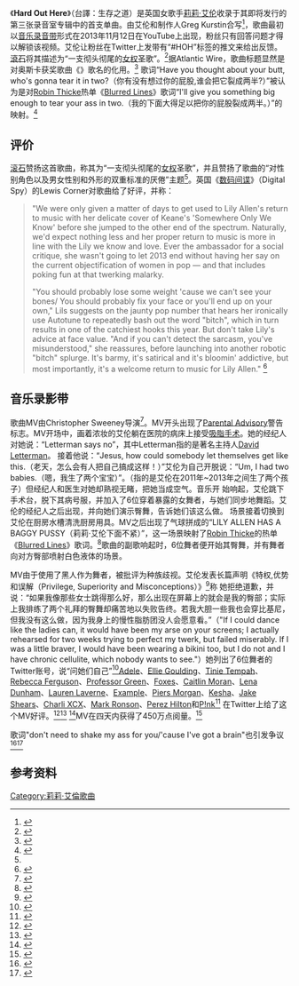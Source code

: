 {{Infobox single
| Name = Hard Out Here
| Cover = Hard Out Here.jpg
| Border = yes
| Artist = [[莉莉·艾伦|莉莉·艾伦]]
| from Album = [[Sheezus|Sheezus]]
| Released = 2013年11月17日
| Format = [[数位音乐下载|数位下载]]
| Recorded = 2013年
| Genre = [[流行電音|合成器流行乐]]
| Length = {{duration|m=3|s=22}}
| Label = [[Parlophone|Parlophone]]
| Writer = {{flat list|
*莉莉·艾伦
*Greg Kurstin
}}
| Producer = Greg Kurstin
| Last single = "[[Somewhere_Only_We_Know|Somewhere Only We Know]]"<br />(2013)
| This single = "'''Hard out Here'''"<br />(2013)
| Next single = "{{link-en|Air Balloon|Air Balloon (song)}}"<br />(2014)
}}

《'''Hard Out Here'''》（台譯：生存之道）是英国女歌手[[莉莉·艾伦|莉莉·艾伦]]收录于其即将发行的第三张录音室专辑中的首支单曲。由艾伦和制作人Greg Kurstin合写<ref>{{cite web|url=http://gregkurstin.com/2013/11/12/lily-is-baaaaack|title=Lily is baaaaack!!!|publisher=Greg Kurstin|accessdate=2013-11-17|language=en|archive-date=2013-11-13|archive-url=https://web.archive.org/web/20131113170342/http://gregkurstin.com/2013/11/12/lily-is-baaaaack/|dead-url=no}}</ref>，歌曲最初以[[音乐录音带|音乐录音带]]形式在2013年11月12日在YouTube上出现，粉丝只有回答问题才得以解锁该视频。艾伦让粉丝在Twitter上发带有“#HOH”标签的推文来给出反馈。[[滾石_(杂志)|滾石]]将其描述为“一支彻头彻尾的[[女权|女权]]圣歌”。<ref name="roll">{{cite web|url=http://www.rollingstone.com/music/videos/lily-allen-returns-with-a-smirk-in-hard-out-here-20131112|title=Lily Allen Returns With a Smirk in 'Hard Out Here' Video - Video|publisher=Rolling Stone|author=Jon Blistein|date=November 12, 2013|accessdate=2013-11-17|language=en|archive-date=2013-11-16|archive-url=https://web.archive.org/web/20131116065930/http://www.rollingstone.com/music/videos/lily-allen-returns-with-a-smirk-in-hard-out-here-20131112|dead-url=no}}</ref>据Atlantic Wire，歌曲标题显然是对{{link-en|Three 6 Mafia|Three 6 Mafia}}奥斯卡获奖歌曲《{{link-en|It's Hard out Here for a Pimp|It's Hard out Here for a Pimp}}》歌名的化用。<ref>{{cite web|url=http://www.theatlanticwire.com/entertainment/2013/11/everything-lily-allen-attacks-in-her-scathing-new-video/71514/|title=Here's Everything Lily Allen Attacks in Her Scathing New Video|author=Zach Schonfeld|publisher=The Atlantic Wire|date=Nov 12, 2013|accessdate=2013-11-17|language=en|archive-date=2013-11-17|archive-url=https://web.archive.org/web/20131117184146/http://www.theatlanticwire.com/entertainment/2013/11/everything-lily-allen-attacks-in-her-scathing-new-video/71514/|dead-url=no}}</ref> 歌词“Have you thought about your butt, who's gonna tear it in two?（你有没有想过你的屁股,谁会把它裂成两半?）”被认为是对[[Robin_Thicke|Robin Thicke]]热单《[[Blurred_Lines|Blurred Lines]]》歌词“I'll give you something big enough to tear your ass in two.（我的下面大得足以把你的屁股裂成两半。）”的映射。<ref>{{cite web|url=http://www.digitalspy.co.uk/music/thesound/a530960/lily-allens-hard-out-here-our-5-favourite-things-about-the-video.html|title=Lily Allen's 'Hard Out Here': Our 5 favourite things about the video|publisher=Digital Spy|author=Robert Copsey and Lewis Corner|date=Nov 13, 2013|accessdate=2013-11-17|language=en|archive-date=2013-11-16|archive-url=https://web.archive.org/web/20131116032346/http://www.digitalspy.co.uk/music/thesound/a530960/lily-allens-hard-out-here-our-5-favourite-things-about-the-video.html|dead-url=no}}</ref>

==评价==
[[滚石|滚石]]赞扬这首歌曲，称其为“一支彻头彻尾的[[女权|女权]]圣歌”，并且赞扬了歌曲的“对性别角色以及男女性别和外形的双重标准的厌倦”主题<ref name="roll"/>。英国《[[數碼間諜|数码间谍]]》（Digital Spy）的Lewis Corner对歌曲给了好评，并称：
<blockquote>
"We were only given a matter of days to get used to Lily Allen's return to music with her delicate cover of Keane's 'Somewhere Only We Know' before she jumped to the other end of the spectrum. Naturally, we'd expect nothing less and her proper return to music is more in line with the Lily we know and love. Ever the ambassador for a social critique, she wasn't going to let 2013 end without having her say on the current objectification of women in pop — and that includes poking fun at that twerking malarky.

"You should probably lose some weight 'cause we can't see your bones/ You should probably fix your face or you'll end up on your own," Lils suggests on the jaunty pop number that hears her ironically use Autotune to repeatedly bash out the word "bitch", which in turn results in one of the catchiest hooks this year. But don't take Lily's advice at face value. "And if you can't detect the sarcasm, you've misunderstood," she reassures, before launching into another robotic "bitch" splurge. It's barmy, it's satirical and it's bloomin' addictive, but most importantly, it's a welcome return to music for Lily Allen." {{rating|4|5}}<ref>{{cite web|url=http://www.digitalspy.co.uk/music/review/a531211/lily-allen-hard-out-here-single-review.html|title=Lily Allen: 'Somewhere Only We Know' - Single review|publisher=[[Digital_Spy|Digital Spy]]|author=Lewis Corner|date=Nov 14, 2013|accessdate=2013-11-17|language=en|archive-date=2013-11-17|archive-url=https://web.archive.org/web/20131117061852/http://www.digitalspy.co.uk/music/review/a531211/lily-allen-hard-out-here-single-review.html|dead-url=no}}</ref>
</blockquote>

==音乐录影带==
歌曲MV由Christopher Sweeney导演<ref>{{cite web|url=http://www.christophersweeney.co.uk/|title=Home - CHRISTOPHER SWEENEY - DIRECTOR|language=en|accessdate=2013-11-17|archive-date=2013-11-12|archive-url=https://web.archive.org/web/20131112231624/http://www.christophersweeney.co.uk/|dead-url=no}}</ref>。MV开头出现了[[Parental_Advisory|Parental Advisory]]警告标志。MV开场中，画着浓妆的艾伦躺在医院的病床上接受[[吸脂手术|吸脂手术]]。她的经纪人对她说：“Letterman says no”，其中Letterman指的是著名主持人[[大卫·莱特曼|David Letterman]]。 接着他说：“Jesus, how could somebody let themselves get like this.（老天，怎么会有人把自己搞成这样！）”艾伦为自己开脱说：“Um, I had two babies.（嗯，我生了两个宝宝）”。（指的是艾伦在2011年~2013年之间生了两个孩子）但经纪人和医生对她却熟视无睹，把她当成空气。音乐开 始响起，艾伦跳下手术台，脱下其病号服，并加入了6位穿着暴露的女舞者，与她们同步地舞蹈。艾伦的经纪人之后出现，并向她们演示臀舞，告诉她们该这么做。 场景接着切换到艾伦在厨房水槽清洗厨房用具。MV之后出现了气球拼成的“LILY ALLEN HAS A BAGGY PUSSY（莉莉·艾伦下面不紧）”，这一场景映射了[[Robin_Thicke|Robin Thicke]]的热单《[[Blurred_Lines|Blurred Lines]]》歌词。<ref>{{cite web|url=http://www.nme.com/news/lily-allen/73786|title=Lily Allen mocks Robin Thicke video in new song 'Hard Out Here' – watch|publisher=NME.COM|date=|accessdate=2013-11-17|language=en|archive-date=2013-11-15|archive-url=https://web.archive.org/web/20131115023521/http://www.nme.com/news/lily-allen/73786|dead-url=no}}</ref>歌曲的副歌响起时，6位舞者便开始其臀舞，并有舞者向对方臀部喷射白色液体的场景。

MV由于使用了黑人作为舞者，被批评为种族歧视。艾伦发表长篇声明《特权,优势和误解（Privilege, Superiority and Misconceptions）》<ref>{{cite web|url=http://www.twitlonger.com/show/n_1rrk3og|title=Privilege, Superiority and Misconceptions|accessdate=2013-11-17|language=en|archive-date=2013-11-16|archive-url=https://web.archive.org/web/20131116141947/http://www.twitlonger.com/show/n_1rrk3og|dead-url=no}}</ref>称 她拒绝道歉，并说：“如果我像那些女士跳得那么好，那么出现在屏幕上的就会是我的臀部；实际上我排练了两个礼拜的臀舞却痛苦地以失败告终。若我大胆一些我也会穿比基尼，但我没有这么做，因为我身上的慢性脂肪团没人会愿意看。”（"If I could dance like the ladies can, it would have been my arse on your screens; I actually rehearsed for two weeks trying to perfect my twerk, but failed miserably. If I was a little braver, I would have been wearing a bikini too, but I do not and I have chronic cellulite, which nobody wants to see."）她列出了6位舞者的Twitter账号，说“问她们自己”<ref>{{cite web|url=http://pitchfork.com/news/52993-lily-allen-responds-to-criticism-of-hard-out-here-dancers|title=Lily Allen Responds to Criticism Surrounding "Hard Out Here" Dancers|publisher=Pitchfork|date=November 13, 2013|author=Carrie Battan|accessdate=2013-11-17|language=en|archive-date=2013-11-16|archive-url=https://web.archive.org/web/20131116223529/http://pitchfork.com/news/52993-lily-allen-responds-to-criticism-of-hard-out-here-dancers/|dead-url=no}}</ref>[[Adele|Adele]]、[[Ellie_Goulding|Ellie Goulding]]、[[Tinie_Tempah|Tinie Tempah]]、[[Rebecca_Ferguson|Rebecca Ferguson]]、[[Professor_Green|Professor Green]]、[[Foxes_(singer)|Foxes]]、[[Caitlin_Moran|Caitlin Moran]]、[[Lena_Dunham|Lena Dunham]]、[[Lauren_Laverne|Lauren Laverne]]、[[Example_(musician)|Example]]、[[Piers_Morgan|Piers Morgan]]、[[Kesha|Kesha]]、[[Jake_Shears|Jake Shears]]、[[Charli_XCX|Charli XCX]]、[[Mark_Ronson|Mark Ronson]]、[[Perez_Hilton|Perez Hilton]]和[[P!nk|P!nk]]<ref>{{cite web|url=https://twitter.com/iamMarkRonson/status/400317463226617856|title=Lily Allen - Hard Out Here (Official Video) I|accessdate=|language=en|archive-date=2013-12-02|archive-url=https://web.archive.org/web/20131202223918/https://twitter.com/iamMarkRonson/status/400317463226617856|dead-url=no}}</ref> 在Twitter上给了这个MV好评。<ref>{{cite web|url=https://twitter.com/professorgreen/status/400310725836431361|title=Lily Allen - Hard Out Here (Official Video) II|language=en|accessdate=2013-11-17|archive-date=2013-11-14|archive-url=https://web.archive.org/web/20131114065519/https://twitter.com/professorgreen/status/400310725836431361|dead-url=no}}</ref><ref>{{cite web|url=https://twitter.com/iamfoxes/status/400617719508135936|title=Lily Allen - Hard Out Here (Official Video) III|accessdate=2013-11-17|language=en|archive-date=2013-11-14|archive-url=https://web.archive.org/web/20131114065500/https://twitter.com/iamfoxes/status/400617719508135936|dead-url=no}}</ref> <ref>{{cite web|url=http://www.radiotimes.com/news/2013-11-13/lily-allens-hard-out-here---the-twitter-reaction|title=Lily Allen Hard Out Here video: how Twitter users reacted to Allen's musical comeback|publisher=radiotimes|author=|date=13 November 2013|accessdate=2013-11-17|language=en|archive-date=2013-11-16|archive-url=https://web.archive.org/web/20131116041751/http://www.radiotimes.com/news/2013-11-13/lily-allens-hard-out-here---the-twitter-reaction|dead-url=no}}</ref>MV在四天内获得了450万点阅量。<ref>{{cite web|url=http://www.mirror.co.uk/lifestyle/going-out/music/lily-allen-hard-out-here-2790182|title=Lily Allen Hard Out Here video gets over 2 MILLION views in two days|publisher=Mirror Online|author=Lydia Smith|date=14 Nov 2013|accessdate=2013-11-17|language=en|archive-date=2013-11-17|archive-url=https://web.archive.org/web/20131117045557/http://www.mirror.co.uk/lifestyle/going-out/music/lily-allen-hard-out-here-2790182|dead-url=no}}</ref>

歌词"don't need to shake my ass for you/'cause I've got a brain"也引发争议<ref>{{cite web|url=http://progressive.org/stop-using-black-women-as-accessories|title=Stop Using Black Women as Accessories|publisher=The Progressive|author=Sarah Moglia, Skepchick|date=Nov 13, 2013|accessdate=2013-11-17|language=en|archive-date=2015-06-10|archive-url=https://web.archive.org/web/20150610201809/http://progressive.org/stop-using-black-women-as-accessories|dead-url=no}}</ref><ref>{{cite web|url=http://noisey.vice.com/blog/lily-allen-hard-out-here-ayesha-a-siddiqi|title=Lily Allen’s Anti Black Feminism|publisher=NOISEY|author=Ayesha A. Siddiqi|date=Nov 13, 2013|accessdate=2013-11-17|language=en|archive-date=2013-11-16|archive-url=https://web.archive.org/web/20131116115048/http://noisey.vice.com/blog/lily-allen-hard-out-here-ayesha-a-siddiqi|dead-url=no}}</ref>

==参考资料==
{{Reflist|30em}}

{{Lily Allen}}

[[Category:莉莉·艾倫歌曲|Category:莉莉·艾倫歌曲]]